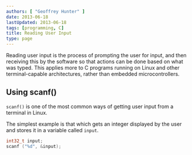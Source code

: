 ```yaml
---
authors: [ "Geoffrey Hunter" ]
date: 2013-06-18
lastUpdated: 2013-06-18
tags: [programming, C]
title: Reading User Input
type: page
---
```


<WarningIsNotes />

Reading user input is the process of prompting the user for input, and then receiving this by the software so that actions can be done based on what was typed. This applies more to C programs running on Linux and other terminal-capable architectures, rather than embedded microcontrollers.

## Using scanf()

`scanf()` is one of the most common ways of getting user input from a terminal in Linux.

The simplest example is that which gets an integer displayed by the user and stores it in a variable called `input`.

```c
int32_t input;
scanf ("%d", &input);
```